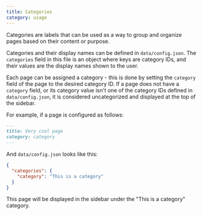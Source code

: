 ```yaml
---
title: Categories
category: usage
---
```


Categories are labels that can be used as a way to group and organize pages based on their content or purpose.

Categories and their display names can be defined in `data/config.json`. The `categories` field in this file is an object where keys are category IDs, and their values are the display names shown to the user.

Each page can be assigned a category - this is done by setting the `category` field of the page to the desired category ID. If a page does not have a `category` field, or its category value isn't one of the category IDs defined in `data/config.json`, it is considered uncategorized and displayed at the top of the sidebar.

For example, if a page is configured as follows:

```md
---
title: Very cool page
category: category
---
```

And `data/config.json` looks like this:

```json
{
  "categories": {
    "category": "This is a category"
  }
}
```

This page will be displayed in the sidebar under the "This is a category" category.
